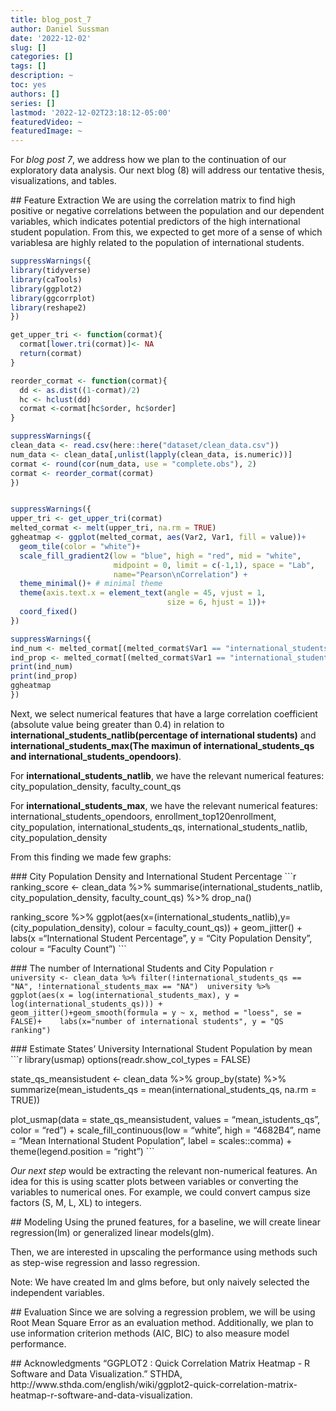 ```yaml
---
title: blog_post_7
author: Daniel Sussman
date: '2022-12-02'
slug: []
categories: []
tags: []
description: ~
toc: yes
authors: []
series: []
lastmod: '2022-12-02T23:18:12-05:00'
featuredVideo: ~
featuredImage: ~
---
```



 For *blog post 7*, we address how we plan to the continuation of our exploratory data analysis. 
 Our next blog (8) will address our tentative thesis, visualizations, and tables.

 ## Feature Extraction
 We are using the correlation matrix to find high positive or negative correlations between the population and our dependent variables, which indicates potential predictors of the high international student population. From this, we expected to get more of a sense of which variablesa are highly related to the population of international students. 

 ```r
 suppressWarnings({
 library(tidyverse)
 library(caTools)
 library(ggplot2)
 library(ggcorrplot)
 library(reshape2)
 })

 get_upper_tri <- function(cormat){
   cormat[lower.tri(cormat)]<- NA
   return(cormat)
 }

 reorder_cormat <- function(cormat){
   dd <- as.dist((1-cormat)/2)
   hc <- hclust(dd)
   cormat <-cormat[hc$order, hc$order]
 }

 suppressWarnings({
 clean_data <- read.csv(here::here("dataset/clean_data.csv"))
 num_data <- clean_data[,unlist(lapply(clean_data, is.numeric))]
 cormat <- round(cor(num_data, use = "complete.obs"), 2)
 cormat <- reorder_cormat(cormat)
 })


 suppressWarnings({
 upper_tri <- get_upper_tri(cormat)
 melted_cormat <- melt(upper_tri, na.rm = TRUE)
 ggheatmap <- ggplot(melted_cormat, aes(Var2, Var1, fill = value))+
   geom_tile(color = "white")+
   scale_fill_gradient2(low = "blue", high = "red", mid = "white", 
                        midpoint = 0, limit = c(-1,1), space = "Lab", 
                        name="Pearson\nCorrelation") +
   theme_minimal()+ # minimal theme
   theme(axis.text.x = element_text(angle = 45, vjust = 1, 
                                    size = 6, hjust = 1))+
   coord_fixed()
 })

 suppressWarnings({
 ind_num <- melted_cormat[(melted_cormat$Var1 == "international_students_max" & melted_cormat$Var2 != "international_students_max" & abs(melted_cormat$value) >=0.4 ), ]$Var2
 ind_prop <- melted_cormat[(melted_cormat$Var1 == "international_students_natlib" & melted_cormat$Var2 != "international_students_natlib" & abs(melted_cormat$value) >=0.4 ), ]$Var2
 print(ind_num)
 print(ind_prop)
 ggheatmap
 })
 ```
 Next, we select numerical features that have a large correlation coefficient (absolute value being greater than 0.4) in relation to **international_students_natlib(percentage of international students)** and **international_students_max(The maximun of international_students_qs and international_students_opendoors)**. 




 For **international_students_natlib**, we have the relevant numerical features:
 city_population_density, 
 faculty_count_qs

 For **international_students_max**, we have the relevant numerical features:
 international_students_opendoors, 
 enrollment_top120enrollment,  
 city_population, 
 international_students_qs, 
 international_students_natlib,   
 city_population_density




 From this finding we made few graphs: 

 ### City Population Density and International Student Percentage
 ```r
 ranking_score <- clean_data %>% summarise(international_students_natlib,  city_population_density, faculty_count_qs) %>% drop_na()

 ranking_score %>% ggplot(aes(x=(international_students_natlib),y= (city_population_density), colour = faculty_count_qs)) + geom_jitter() + labs(x ="International Student Percentage", y = "City Population Density", colour = "Faculty Count")
 ```

 ### The number of International Students and City Population 
 ```r
 university <- clean_data %>% filter(!international_students_qs == "NA", !international_students_max == "NA")
 university %>% 
   ggplot(aes(x = log(international_students_max), y = log(international_students_qs))) + 
   geom_jitter()+geom_smooth(formula = y ~ x, method = "loess", se = FALSE)+
   labs(x="number of international students", y = "QS ranking")
 ```

 ### Estimate States' University International Student Population by mean
 ```r
 library(usmap) 
 options(readr.show_col_types = FALSE)

 state_qs_meansistudent <- clean_data %>% group_by(state) %>% summarize(mean_istudents_qs = mean(international_students_qs, na.rm = TRUE))

 plot_usmap(data = state_qs_meansistudent, values = "mean_istudents_qs", color = "red") + 
   scale_fill_continuous(low = "white", high = "4682B4", name = "Mean International Student Population", label = scales::comma) + 
   theme(legend.position = "right")
 ```

 *Our next step* would be extracting the relevant non-numerical features. An idea for this is using scatter plots between variables or converting the variables to numerical ones. For example, we could convert campus size factors (S, M, L, XL) to integers. 


 ## Modeling
 Using the pruned features, for a baseline, we will create linear regression(lm) or generalized linear models(glm).

 Then, we are interested in upscaling the performance using methods such as step-wise regression and lasso regression. 

 Note: We have created lm and glms before, but only naively selected the independent variables.


 ## Evaluation
 Since we are solving a regression problem, we will be using Root Mean Square Error as an evaluation method. Additionally, we plan to use information criterion methods (AIC, BIC) to also measure model performance.


 ## Acknowledgments
 “GGPLOT2 : Quick Correlation Matrix Heatmap - R Software and Data Visualization.” STHDA, http://www.sthda.com/english/wiki/ggplot2-quick-correlation-matrix-heatmap-r-software-and-data-visualization. 
